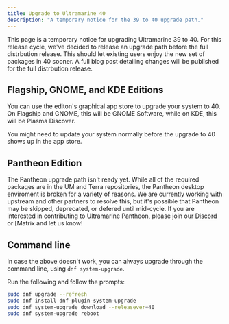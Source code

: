 ```yaml
---
title: Upgrade to Ultramarine 40
description: "A temporary notice for the 39 to 40 upgrade path."
---
```


This page is a temporary notice for upgrading Ultramarine 39 to 40.
For this release cycle, we've decided to release an upgrade path before the full distrbution release.
This should let existing users enjoy the new set of packages in 40 sooner.
A full blog post detailing changes will be published for the full distrbution release.

## Flagship, GNOME, and KDE Editions

You can use the editon's graphical app store to upgrade your system to 40.
On Flagship and GNOME, this will be GNOME Software, while on KDE, this will be Plasma Discover.

You might need to update your system normally before the upgrade to 40 shows up in the app store.

## Pantheon Edition

The Pantheon upgrade path isn't ready yet.
While all of the required packages are in the UM and Terra repositories, the Pantheon desktop enviroment is broken for a variety of reasons.
We are currently working with upstream and other partners to resolve this, but it's possible that Pantheon may be skipped, deprecated, or defered until mid-cycle.
If you are interested in contributing to Ultramarine Pantheon, please join our [Discord](https://discord.gg/5fdPuxTg5Q) or [Matrix[](https://matrix.to/#/#hub:fyralabs.com) and let us know!

## Command line

In case the above doesn't work, you can always upgrade through the command line, using `dnf system-upgrade`.

Run the following and follow the prompts:

```sh
sudo dnf upgrade --refresh
sudo dnf install dnf-plugin-system-upgrade
sudo dnf system-upgrade download --releasever=40
sudo dnf system-upgrade reboot
```
